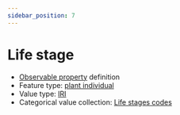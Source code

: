 ```yaml
---
sidebar_position: 7
---
```



# Life stage

- [Observable property](/viewers/dawe-vocabs?uri=https://linked.data.gov.au/def/nrm/ce3fd96d-e68d-4b14-b3fd-27690c566440) definition
- Feature type: [plant individual](http://linked.data.gov.au/def/tern-cv/60d7edf8-98c6-43e9-841c-e176c334d270)
- Value type: [IRI](https://w3id.org/tern/ontologies/tern/IRI)
- Categorical value collection: [Life stages codes](/viewers/dawe-vocabs?uri=https://linked.data.gov.au/def/nrm/5f82c583-167b-4ed2-b25e-4d67decb3f2d)

<Example
  protocolModule="recruitment-age"
  observableProperty="https://linked.data.gov.au/def/nrm/ce3fd96d-e68d-4b14-b3fd-27690c566440"
/>

